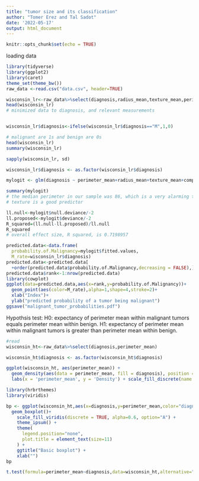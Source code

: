 ---
title: "tumor size and its classification"
author: "Tomer Erez and Tal Sadot"
date: '2022-05-17'
output: html_document
---

```{r setup, include=FALSE}
knitr::opts_chunk$set(echo = TRUE)

```

loading data
```{r reading the data, warning=FALSE, message=FALSE, eval=FALSE}
library(tidyverse)
library(ggplot2)
library(caret)
theme_set(theme_bw())
raw_data <-read.csv("data.csv", header=TRUE)
```





```{r}
wisconsin_lr<-raw_data%>%select(diagnosis,radius_mean,texture_mean,perimeter_mean,compactness_mean)
head(wisconsin_lr)
# minimized data to diagnosis, and relevant measurements



```




```{r}
wisconsin_lr$diagnosis<-ifelse(wisconsin_lr$diagnosis=="M",1,0)

# malignant are 1s and benign are 0s
head(wisconsin_lr)
summary(wisconsin_lr)
```




```{r}
sapply(wisconsin_lr, sd)

wisconsin_lr$diagnosis <- as.factor(wisconsin_lr$diagnosis)

mylogit <- glm(diagnosis ~ perimeter_mean+radius_mean+texture_mean+compactness_mean,data = wisconsin_lr, family = "binomial")

summary(mylogit)
# the median perimeter in our sample was 86, which is a very alarming tumor size, which explains why that stat is not useful (very high p-value)
# texture is a good predictor

```




```{r}
ll.null<-mylogit$null.deviance/-2
ll.proposed<-mylogit$deviance/-2
R_squared=(ll.null-ll.proposed)/ll.null
R_squared
# overall effect size, R squared, is 0.7198957
```



```{r}
predicted.data<-data.frame(
  probability.of.Malignancy=mylogit$fitted.values,
  M_rate=wisconsin_lr$diagnosis)
predicted.data<-predicted.data[
  +order(predicted.data$probability.of.Malignancy,decreasing = FALSE),]
predicted.data$rank<-1:nrow(predicted.data)
library(cowplot)
ggplot(data=predicted.data,aes(x=rank,y=probability.of.Malignancy))+
  geom_point(aes(color=M_rate),alpha=1,shape=4,stroke=2)+
  xlab("Index")+
  ylab("predicted probability of a tumor being malignant")
ggsave("malignant_tumor_probabilities.pdf")


```




Hypothsis test:
H0: expectancy of perimeter mean within malignant tumors equals perimeter mean within benign.
H1: expectancy of perimeter mean within malignant tumors is greater than perimeter mean within benign.





```{r}

#read
wisconsin_ht<-raw_data%>%select(diagnosis,perimeter_mean)

wisconsin_ht$diagnosis <- as.factor(wisconsin_ht$diagnosis)


```




```{r}

ggplot(wisconsin_ht, aes(perimeter_mean)) + 
  geom_density(aes(data = perimeter_mean, fill = diagnosis), position = 'identity', alpha = 0.5) +
  labs(x = 'perimeter_mean', y = 'Density') + scale_fill_discrete(name = 'diagnosis') + scale_x_continuous(limits = c(0, 200))

```
```{r}
library(hrbrthemes)
library(viridis)

bp <- ggplot(wisconsin_ht,aes(x=diagnosis,y=perimeter_mean,color="diagnosis",fill=diagnosis)) + 
  geom_boxplot()+
    scale_fill_viridis(discrete = TRUE, alpha=0.6, option="A") +
    theme_ipsum() +
    theme(
      legend.position="none",
      plot.title = element_text(size=11)
    ) +
    ggtitle("Basic boxplot") +
    xlab("")
bp

```


```{r}


t.test(formula=perimeter_mean~diagnosis,data=wisconsin_ht,alternative="less")


```
























